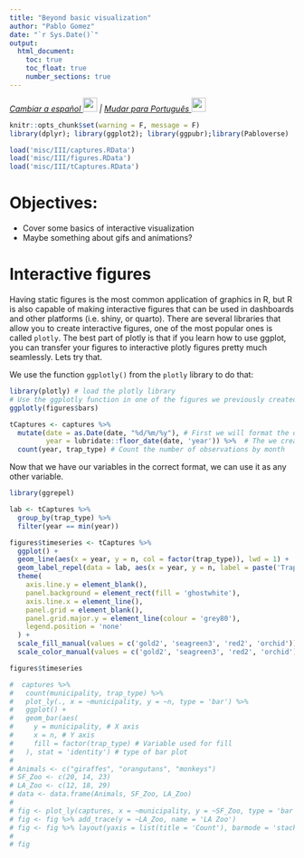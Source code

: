 ```yaml
---
title: "Beyond basic visualization"
author: "Pablo Gomez"
date: "`r Sys.Date()`"
output:
  html_document:
    toc: true
    toc_float: true
    number_sections: true
---
```


<em>
[Cambiar a español ![](img/flag_mx.gif){width="25"}](ES/DataViz_IV.html) | [Mudar para Português  ![](img/flag_br.gif){width="25"}](PT/DataViz_IV.html)
</em>

```r
knitr::opts_chunk$set(warning = F, message = F)
library(dplyr); library(ggplot2); library(ggpubr);library(Pabloverse)
```

```r
load('misc/III/captures.RData')
load('misc/III/figures.RData')
load('misc/III/tCaptures.RData')
```

# Objectives:

  - Cover some basics of interactive visualization
  - Maybe something about gifs and animations?

# Interactive figures

Having static figures is the most common application of graphics in R, but R is also capable of making interactive figures that can be used in dashboards and other platforms (i.e. shiny, or quarto). There are several libraries that allow you to create interactive figures, one of the most popular ones is called `plotly`. The best part of plotly is that if you learn how to use ggplot, you can transfer your figures to interactive plotly figures pretty much seamlessly. Lets try that.  

We use the function `ggplotly()` from the `plotly` library to do that:

```r
library(plotly) # load the plotly library
# Use the ggplotly function in one of the figures we previously created:
ggplotly(figures$bars)
```


```r
tCaptures <- captures %>% 
  mutate(date = as.Date(date, "%d/%m/%y"), # First we will format the date
         year = lubridate::floor_date(date, 'year')) %>%  # The we create a variable formatting the date as month of the year
  count(year, trap_type) # Count the number of observations by month
```

Now that we have our variables in the correct format, we can use it as any other variable.

```r
library(ggrepel)

lab <- tCaptures %>% 
  group_by(trap_type) %>% 
  filter(year == min(year))

figures$timeseries <- tCaptures %>% 
  ggplot() +
  geom_line(aes(x = year, y = n, col = factor(trap_type)), lwd = 1) +
  geom_label_repel(data = lab, aes(x = year, y = n, label = paste('Trap \n type: ', trap_type), fill = factor(trap_type)), alpha = 0.6, size = 3) +
  theme(
    axis.line.y = element_blank(),
    panel.background = element_rect(fill = 'ghostwhite'),
    axis.line.x = element_line(),
    panel.grid = element_blank(),
    panel.grid.major.y = element_line(colour = 'grey80'),
    legend.position = 'none'
  ) +
  scale_fill_manual(values = c('gold2', 'seagreen3', 'red2', 'orchid')) +
  scale_color_manual(values = c('gold2', 'seagreen3', 'red2', 'orchid'))

figures$timeseries
```

```r
#  captures %>% 
#   count(municipality, trap_type) %>% 
#   plot_ly(., x = ~municipality, y = ~n, type = 'bar') %>% 
#   ggplot() +
#   geom_bar(aes(
#     y = municipality, # X axis
#     x = n, # Y axis
#     fill = factor(trap_type) # Variable used for fill
#   ), stat = 'identity') # type of bar plot
# 
# Animals <- c("giraffes", "orangutans", "monkeys")
# SF_Zoo <- c(20, 14, 23)
# LA_Zoo <- c(12, 18, 29)
# data <- data.frame(Animals, SF_Zoo, LA_Zoo)
# 
# fig <- plot_ly(captures, x = ~municipality, y = ~SF_Zoo, type = 'bar', name = 'SF Zoo')
# fig <- fig %>% add_trace(y = ~LA_Zoo, name = 'LA Zoo')
# fig <- fig %>% layout(yaxis = list(title = 'Count'), barmode = 'stack')
# 
# fig
```

